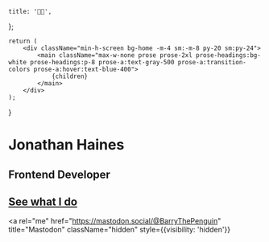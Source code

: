 	title: '👋🏻',
};

	return (
		<div className="min-h-screen bg-home -m-4 sm:-m-8 py-20 sm:py-24">
			<main className="max-w-none prose prose-2xl prose-headings:bg-white prose-headings:p-8 prose-a:text-gray-500 prose-a:transition-colors prose-a:hover:text-blue-400">
				{children}
			</main>
		</div>
	);
}

# Jonathan Haines

## Frontend Developer

## [See what I do](/resume)

<a
	rel="me"
	href="https://mastodon.social/@BarryThePenguin"
	title="Mastodon"
	className="hidden"
	style={{visibility: 'hidden'}}
></a>
